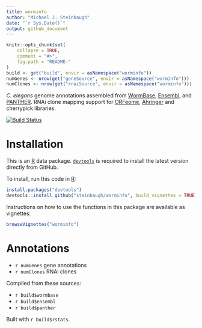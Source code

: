```yaml
---
title: worminfo
author: "Michael J. Steinbaugh"
date: "`r Sys.Date()`"
output: github_document
---
```


<!-- README.md is generated from README.Rmd. Please edit that file -->

```r
knitr::opts_chunk$set(
    collapse = TRUE,
    comment = "#>",
    fig.path = "README-"
)
build <- get("build", envir = asNamespace("worminfo"))
numGenes <- nrow(get("geneSource", envir = asNamespace("worminfo")))
numClones <- nrow(get("rnaiSource", envir = asNamespace("worminfo")))
```

[Ahringer]: http://www.us.lifesciences.sourcebioscience.com/clone-products/non-mammalian/c-elegans/c-elegans-rnai-library/
[`devtools`]: https://cran.r-project.org/package=devtools
[Ensembl]: http://www.ensembl.org/Caenorhabditis_elegans
[ORFeome]: http://worfdb.dfci.harvard.edu
[PANTHER]: http://pantherdb.org
[R]: https://www.r-project.org
[WormBase]: http://www.wormbase.org

*C. elegans* genome annotations assembled from [WormBase][], [Ensembl][], and [PANTHER][]. RNAi clone mapping support for [ORFeome][], [Ahringer][] and cherrypick libraries.

[![Build Status](https://travis-ci.org/steinbaugh/worminfo.svg?branch=master)](https://travis-ci.org/steinbaugh/worminfo)


# Installation

This is an [R][] data package. [`devtools`][] is required to install the latest version directly from GitHub.

To install, run this code in [R][]:

```r
install.packages("devtools")
devtools::install_github("steinbaugh/worminfo", build_vignettes = TRUE)
```

Instructions on how to use the functions in this package are available as vignettes:

```r
browseVignettes("worminfo")
```


# Annotations

- `r numGenes` gene annotations
- `r numClones` RNAi clones

Compiled from these sources:

- `r build$wormbase`
- `r build$ensembl`
- `r build$panther`

Built with `r build$rstats`.
